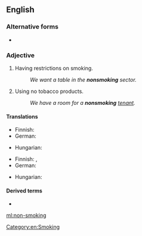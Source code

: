 {{also|nonsmoking}}
==English==

===Alternative forms===
* {{l|en|nonsmoking}}

===Adjective===
{{en-adj|-}}

# Having restrictions on smoking.
#: ''We want a table in the '''nonsmoking''' sector.''
# Using no tobacco products.
#: ''We have a room for a '''nonsmoking''' [[tenant]].''

====Translations====
{{trans-top|having restrictions on smoking}}
* Finnish: {{t+|fi|savuton}}
* German: {{t|de|Nichtraucher-}}
{{trans-mid}}
* Hungarian: {{t+|hu|nemdohányzó}}
{{trans-bottom}}

{{trans-top|not using tobacco}}
* Finnish: {{t+|fi|savuton}}, {{t+|fi|tupakoimaton}}
* German: {{t+|de|Nichtraucher}}
{{trans-mid}}
* Hungarian: {{t|hu|nem dohányzó}}
{{trans-bottom}}

====Derived terms====
* {{l|en|non-smoking compartment}}

[[Category:en:Smoking]]

[[ml:non-smoking]]